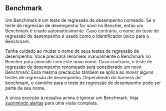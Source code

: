 ## Benchmark

Um Benchmark é um teste de regressão de desempenho nomeado. Se o teste de regressão de desempenho for novo no Bencher, então um Benchmark é criado automaticamente. Caso contrário, o nome do teste de regressão de desempenho é usado como o identificador único para o Benchmark.

Tenha cuidado ao mudar o nome de seus testes de regressão de desempenho. Você precisará renomear manualmente o Benchmark no Bencher para coincidir com este novo nome. Caso contrário, o teste de regressão de desempenho renomeado será considerado um novo Benchmark. Essa mesma precaução também se aplica ao _mover_ alguns testes de regressão de desempenho. Dependendo do harness de benchmark, o caminho para o teste de regressão de desempenho pode ser parte de seu nome.

A única exceção à ressalva acima é ignorar um Benchmark. Veja [suprimindo alertas](/pt/docs/explanation/thresholds/) para uma visão completa.